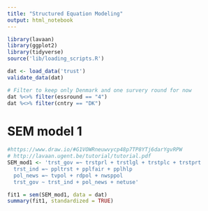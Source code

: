 ```yaml
---
title: "Structured Equation Modeling"
output: html_notebook
---
```


```r
library(lavaan)
library(ggplot2)
library(tidyverse)
source('lib/loading_scripts.R')

dat <- load_data('trust')
validate_data(dat)


```


```r
# Filter to keep only Denmark and one survery round for now
dat %<>% filter(essround == "4")
dat %<>% filter(cntry == "DK")


```



# SEM model 1


```r
#https://www.draw.io/#G1VOWRneuwvycp48p7TP8YTj6darYgvRPW
# http://lavaan.ugent.be/tutorial/tutorial.pdf
SEM_mod1 <- 'trst_gov =~ trstprl + trstlgl + trstplc + trstprt
  trst_ind =~ ppltrst + pplfair + pplhlp
  pol_news =~ tvpol + rdpol + nwsppol
  trst_gov ~ trst_ind + pol_news + netuse'

fit1 = sem(SEM_mod1, data = dat)
summary(fit1, standardized = TRUE)



```